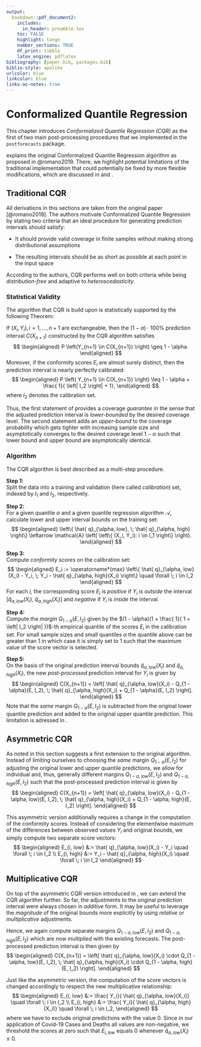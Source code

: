 ```yaml
---
output:
  bookdown::pdf_document2:
    includes:
      in_header: preamble.tex
    toc: FALSE
    highlight: tango
    number_sections: TRUE
    df_print: tibble
    latex_engine: pdflatex
bibliography: [paper.bib, packages.bib]
biblio-style: apalike
urlcolor: blue
linkcolor: blue
links-as-notes: true
---
```


# Conformalized Quantile Regression {#cqr}

This chapter introduces *Conformalized Quantile Regression (CQR)* as the first of two main post-processing procedures that we implemented in the `postforecasts` package.

\Cref{cqr-traditional} explains the original Conformalized Quantile Regression algorithm as proposed in @romano2019.
There, we highlight potential limitations of the traditional implementation that could potentially be fixed by more flexible modifications, which are discussed in \Cref{cqr-asymmetric} and \Cref{cqr-multiplicative}.

## Traditional CQR {#cqr-traditional}

All derivations in this sections are taken from the original paper [@romano2019].
The authors motivate Conformalized Quantile Regression by stating two criteria that an ideal procedure for generating prediction intervals should satisfy:

- It should provide valid coverage in finite samples without making strong distributional assumptions

- The resulting intervals should be as short as possible at each point in the input space

According to the authors, CQR performs well on both criteria while being *distribution-free* and adaptive to *heteroscedasticity*.

### Statistical Validity

The algorithm that CQR is build upon is statistically supported by the following Theorem:

::: {.theorem #cqr}
If $(X_i, Y_i), i = 1, \ldots, n+1$ are exchangeable, then the $(1 - \alpha) \cdot 100$% prediction interval $C(X_{n+1})$ constructed by the CQR algorithm satisfies
<!--  -->
$$
\begin{aligned}
P \left(Y_{n+1} \in C(X_{n+1}) \right) \geq 1 - \alpha.
\end{aligned}
$$
<!--  -->
Moreover, if the conformity scores $E_i$ are almost surely distinct, then the prediction interval is nearly perfectly calibrated:
<!--  -->
$$
\begin{aligned}
P \left( Y_{n+1} \in C(X_{n+1}) \right) \leq 1 - \alpha + \frac{ 1}{ \left| I_2 \right| + 1}, 
\end{aligned}
$$
<!--  -->
where $I_2$ denotes the calibration set.
:::

Thus, the first statement of \Cref{thm:cqr} provides a coverage *guarantee* in the sense that the adjusted prediction interval is *lower-bounded* by the desired coverage level.
The second statement adds an *upper-bound* to the coverage probability which gets tighter with increasing sample size and asymptotically converges to the desired coverage level $1 - \alpha$ such that lower bound and upper bound are asymptotically identical.


### Algorithm

The CQR algorithm is best described as a multi-step procedure.

**Step 1:** \
Split the data into a training and validation (here called *calibration*) set, indexed by $I_1$ and $I_2$, respectively.

**Step 2:** \
For a given quantile $\alpha$ and a given quantile regression algorithm $\mathcal{A}$, calculate lower and upper interval bounds on the training set:
<!--  -->
$$
\begin{aligned}
\left\{ \hat{ q}_{\alpha, low}, \; \hat{ q}_{\alpha, high} \right\} \leftarrow \mathcal{A} \left( \left\{ (X_i, Y_i): i \in I_1 \right\} \right). 
\end{aligned}
$$
<!--  -->

**Step 3:** \
Compute *conformity scores* on the calibration set:
<!--  -->
$$
\begin{aligned}
E_i := \operatorname*{max} \left\{ \hat{ q}_{\alpha, low}(X_i) - Y_i, \; Y_i - \hat{ q}_{\alpha, high}(X_i) \right\} \quad \forall \; i \in I_2
\end{aligned}
$$
<!--  -->
For each $i$, the corresponding score $E_i$ is *positive* if $Y_i$ is *outside* the interval $\left[ \hat{ q}_{\alpha, low}(X_i), \; \hat{ q}_{\alpha, high}(X_i) \right]$ and *negative* if $Y_i$ is *inside* the interval.

**Step 4:** \
Compute the *margin* $Q_{1 - \alpha}(E, I_2)$ given by the $(1 - \alpha)(1 + \frac{ 1}{ 1 + \left| I_2 \right| })$-th empirical quantile of the scores $E_i$ in the calibration set.
For small sample sizes and small quantiles $\alpha$ the quantile above can be greater than $1$ in which case it is simply set to $1$ such that the maximum value of the score vector is selected.

**Step 5:** \
On the basis of the original prediction interval bounds $\hat{ q}_{\alpha, low}(X_i)$ and $\hat{ q}_{\alpha, high}(X_i)$, the new *post-processed* prediction interval for $Y_i$ is given by
<!--  -->
$$
\begin{aligned}
C(X_{n+1}) = \left[ \hat{ q}_{\alpha,  low}(X_i) - Q_{1 - \alpha}(E, I_2), \; \hat{ q}_{\alpha,  high}(X_i) + Q_{1 - \alpha}(E, I_2) \right].
\end{aligned}
$$
<!--  -->
Note that the *same* margin $Q_{1 - \alpha}(E, I_2)$ is subtracted from the original lower quantile prediction and added to the original upper quantile prediction.
This limitation is adressed in \Cref{cqr-asymmetric}.







## Asymmetric CQR {#cqr-asymmetric}

As noted in \Cref{cqr-traditional} this section suggests a first extension to the original algorithm.
Instead of limiting ourselves to choosing the *same* margin $Q_{1 - \alpha}(E, I_2)$ for adjusting the original lower and upper quantile predictions, we allow for individual and, thus, generally different margins $Q_{1 - \alpha, low}(E, I_2)$ and $Q_{1 - \alpha, high}(E, I_2)$ such that the post-processed prediction interval is given by 
<!--  -->
$$
\begin{aligned}
C(X_{n+1}) = \left[ \hat{ q}_{\alpha, low}(X_i) - Q_{1 - \alpha, low}(E, I_2), \; \hat{ q}_{\alpha, high}(X_i) + Q_{1 - \alpha, high}(E, I_2) \right].
\end{aligned}
$$
<!--  -->

This asymmetric version additionally requires a change in the computation of the conformity scores. 
Instead of considering the elementwise maximum of the differences between observed values $Y_i$ and original bounds, we simply compute two separate score vectors:
<!--  -->
$$
\begin{aligned}
E_{i, low} &:= \hat{ q}_{\alpha, low}(X_i) - Y_i \quad \forall \; i \in I_2 \\
E_{i, high} &:= Y_i - \hat{ q}_{\alpha, high}(X_i) \quad \forall \; i \in I_2 
\end{aligned}
$$
<!--  -->


## Multiplicative CQR {#cqr-multiplicative}

On top of the asymmetric CQR version introduced in \Cref{cqr-asymmetric}, we can extend the CQR algorithm further.
So far, the adjustments to the original prediction interval were always chosen in *additive* form.
It may be useful to leverage the *magnitude* of the original bounds more explicitly by using *relative* or *multiplicative* adjustments.

Hence, we again compute separate margins $Q_{1 - \alpha, low}(E, I_2)$ and $Q_{1 - \alpha, high}(E, I_2)$ which are now *multiplied* with the existing forecasts.
The post-processed prediction interval is then given by
<!--  -->
$$
\begin{aligned}
C(X_{n+1}) = \left[ \hat{ q}_{\alpha, low}(X_i) \cdot Q_{1 - \alpha, low}(E, I_2), \; \hat{ q}_{\alpha, high}(X_i) \cdot Q_{1 - \alpha, high}(E, I_2) \right].
\end{aligned}
$$
<!--  -->

Just like the asymmetric version, the computation of the score vectors is changed accordingly to respect the new multiplicative relationship:
<!--  -->
$$
\begin{aligned}
E_{i, low} &:= \frac{ Y_i}{ \hat{ q}_{\alpha, low}(X_i)} \quad \forall \; i \in I_2 \\
E_{i, high} &:= \frac{ Y_i}{ \hat{ q}_{\alpha, high}(X_i)} \quad \forall \; i \in I_2,
\end{aligned}
$$
<!--  -->
where we have to exclude original predictions with the value $0$.
Since in our application of Covid-19 Cases and Deaths all values are non-negative, we threshold the scores at zero such that $E_{i, low}$ equals $0$ whenever $\hat{ q}_{\alpha, low}(X_i) \leq 0$.

